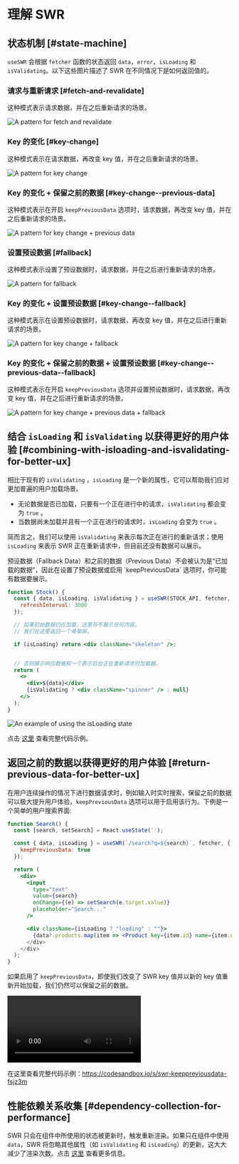 
# 理解 SWR

## 状态机制 [#state-machine]

`useSWR` 会根据 `fetcher` 函数的状态返回 `data`，`error`，`isLoading` 和 `isValidating`。以下这些图片描述了 SWR 在不同情况下是如何返回值的。

### 请求与重新请求 [#fetch-and-revalidate]

这种模式表示请求数据，并在之后重新请求的场景。

![A pattern for fetch and revalidate](/img/understanding/fetch-and-revalidate.svg)

### Key 的变化 [#key-change]

这种模式表示在请求数据，再改变 key 值，并在之后重新请求的场景。

![A pattern for key change](/img/understanding/key-change.svg)

### Key 的变化 + 保留之前的数据 [#key-change--previous-data]

这种模式表示在开启 `keepPreviousData` 选项时，请求数据，再改变 key 值，并在之后重新请求的场景。

![A pattern for key change + previous data](/img/understanding/key-change-previous-data.svg)

### 设置预设数据 [#fallback]

这种模式表示设置了预设数据时，请求数据，并在之后进行重新请求的场景。

![A pattern for fallback](/img/understanding/fallback.svg)

### Key 的变化 + 设置预设数据 [#key-change--fallback]

这种模式表示在设置预设数据时，请求数据，再改变 key 值，并在之后进行重新请求的场景。

![A pattern for key change + fallback](/img/understanding/key-change-fallback.svg)

### Key 的变化 + 保留之前的数据 + 设置预设数据 [#key-change--previous-data--fallback]

这种模式表示在开启 `keepPreviousData` 选项并设置预设数据时，请求数据，再改变 key 值，并在之后进行重新请求的场景。

![A pattern for key change + previous data + fallback](/img/understanding/key-change-previous-data-fallback.svg)

## 结合 `isLoading` 和 `isValidating` 以获得更好的用户体验 [#combining-with-isloading-and-isvalidating-for-better-ux]

相比于现有的 `isValidating` ，`isLoading` 是一个新的属性，它可以帮助我们应对更加普遍的用户加载场景。

- 无论数据是否已加载，只要有一个正在进行中的请求，`isValidating` 都会变为 `true` 。
- 当数据尚未加载并且有一个正在进行的请求时，`isLoading` 会变为 `true` 。

简而言之，我们可以使用 `isValidating` 来表示每次正在进行的重新请求；使用 `isLoading` 来表示 SWR 正在重新请求中，但目前还没有数据可以展示。

<Callout emoji="📝">
  预设数据（Fallback Data）和之前的数据（Previous Data）不会被认为是“已加载的数据”，因此在设置了预设数据或启用 `keepPreviousData` 选项时，你可能有数据要展示。
</Callout>

```jsx
function Stock() {
  const { data, isLoading, isValidating } = useSWR(STOCK_API, fetcher, {
    refreshInterval: 3000
  });

  // 如果初始数据仍在加载，这里将不展示任何内容。
  // 我们在这里返回一个骨架屏。

  if (isLoading) return <div className="skeleton" />;


  // 否则展示响应数据和一个表示后台正在重新请求的加载器。
  return (
    <>
      <div>${data}</div>
      {isValidating ? <div className="spinner" /> : null}
    </>
  );
}
```

![An example of using the isLoading state](/img/understanding/isloading.gif)

点击 [这里](https://codesandbox.io/s/swr-isloading-jtopow) 查看完整代码示例。


## 返回之前的数据以获得更好的用户体验 [#return-previous-data-for-better-ux]

在用户连续操作的情况下进行数据请求时，例如输入时实时搜索，保留之前的数据可以极大提升用户体验，`keepPreviousData` 选项可以用于启用该行为。下例是一个简单的用户搜索界面:

```jsx
function Search() {
  const [search, setSearch] = React.useState('');

  const { data, isLoading } = useSWR(`/search?q=${search}`, fetcher, {
    keepPreviousData: true
  });

  return (
    <div>
      <input
        type="text"
        value={search}
        onChange={(e) => setSearch(e.target.value)}
        placeholder="Search..."
      />

      <div className={isLoading ? "loading" : ""}>
        {data?.products.map(item => <Product key={item.id} name={item.name} />)
      </div>
    </div>
  );
}
```

如果启用了 `keepPreviousData`，即使我们改变了 SWR key 值并以新的 key 值重新开始加载，我们仍然可以保留之前的数据。

<Video
  src="https://user-images.githubusercontent.com/3676859/163695903-a3eb1259-180e-41e0-821e-21c320201194.mp4"
  caption="当启用 keepPreviousData 时，保留上一次搜索的结果"
  ratio={640/730}
/>

在这里查看完整代码示例：https://codesandbox.io/s/swr-keeppreviousdata-fsjz3m

## 性能依赖关系收集 [#dependency-collection-for-performance]

SWR 只会在组件中所使用的状态被更新时，触发重新渲染。如果只在组件中使用 `data`，SWR 将忽略其他属性（如 `isValidating` 和 `isLoading`）的更新。这大大减少了渲染次数。点击 [这里](/docs/advanced/performance#dependency-collection) 查看更多信息。
